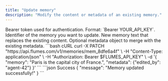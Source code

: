 ```yaml
---
title: "Update memory"
description: "Modify the content or metadata of an existing memory."
---
```


<ParamField header="Authorization" type="string" required>
Bearer token used for authentication. Format: `Bearer YOUR_API_KEY`.
</ParamField>

<ParamField path="memory_id" type="string" required>
Identifier of the memory you want to update.
</ParamField>

<ParamField body="memory" type="string" required>
New memory text that replaces the existing content.
</ParamField>

<ParamField body="metadata" type="object">
Optional metadata object to merge with the existing metadata.
</ParamField>

<RequestExample>
```bash cURL
curl -X PATCH "https://api.flumes.com/v1/memories/mem_8dfe6a4f" \
  -H "Content-Type: application/json" \
  -H "Authorization: Bearer $FLUMES_API_KEY" \
  -d '{
    "memory": "Paris is the capital city of France.",
    "metadata": {"edited_by": "agent-42"}
  }'
```
</RequestExample>

<ResponseExample>
```json Success
{
  "message": "Memory updated successfully!"
}
```
</ResponseExample>
